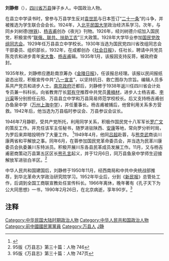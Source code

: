 {{Infobox_officeholder
| name =  刘静修
| Sex = 男
| Native place = [[四川省|四川省]][[万县市|万县市]]
| now =
| period =
| party = {{CPC|22px}}
| date of birth = 1901年
| place of birth = {{QIN}}[[万县|万县]]
| date of death = 1990年
| place of death = {{PRC}}[[万县|万县]]}}

'''刘静修'''（{{bd|1901年||1990年|}}），[[四川省_(中華民國)|四川省]][[万县|万县]]弹子乡人。中国政治人物。

在县立中学读书时，曾参与万县学生反对[[袁世凯|袁世凯]]与日本签订“[[二十一条|二十一条]]”的斗争，并被推选为学生联合会会长。1924年，入[[北平民国大学|北平民国大学]]政治经济系学习。次年，与同乡刘树德([[林铁|林铁]])、[[杨吉甫|杨吉甫]]创办《夜光》刊物。1926年，经刘树德介绍加入国民党，积极宣传“[[聯俄容共|联俄、联共、扶助工农]]”三大政策。1928年大学毕业参加[[国民党|国民党]][[改组同志会|改组同志会]]。1929年任万县县立中学校长。1930年当选为国民党四川省改组同志会干部委员、组织部长，1932年，在成都创办《[[社会日报|社会日报]]》，任社长，聘请中共党员陈克农和进步青年[[宋大鲁|宋大鲁]]、[[杨吉甫|杨吉甫]]辑。1935年1月，该报因支持反蒋，被政府查封。

1935年秋，刘静修应邀赴南京筹办《[[金陵日报|金陵日报]]》，任该报总经理。该报以民间报纸姿态出现，积极宣传中共“[[八一宣言|八一宣言]]”，以坚持抗日、救亡图存为宗旨。编辑人员多系共产党员和进步人士。[[南京政府|南京政府]]迁都后，刘静修于1938年返川任四川省会计处专员兼一科科长。向省教育厅长[[郭有守|郭有守]]推荐中共党员[[黄楠材|黄楠材]]，进步人士杨吉甫、[[李兴渠|李兴渠]]等分别担任云阳、万县县立中学和万县简易师范学校校长。后又支持杨吉甫创办鱼泉中学（[[万州上海中学|万州上海中学]]），并任董事长。杨吉甫被捕后，他曾利用关系多方营救。1942年后，他当选为万县临时参议会、万县参议会议长。

1946年7月静职，受共产党所托，利用同学关系，积极作国民党十八军军长[[罗广文|罗广文]]的策反工作。并充任该军主任秘书，随罗进驻陕西、[[安康|安康]]等地，常向罗分析时局，为罗后来弃暗投明作了大量工作。 <ref>{{Cite book | author = 万县志编撰委员会 | title = 万县志 | location = 四川 | publisher = 四川辞书出版社 | date = 1995年9月 |isbn= 7-80543-418-6}}</ref>1949年4月，他同[[吕超|吕超]]赴蓉，与[[熊克武|熊克武]]商谈川康两省和平解放之事。同年6月，在蓉参加国民党革命委员会，并当选为民革川康委员会执委兼川东特派员。积极开展川东各县民革成员发展工作。11月，又与杨吉甫密商策动万县第五区区长[[熊孔言|熊孔言]]起义，并于12月6日，同万县鱼泉中学师生迎接解放军进驻白羊区。<ref>95版《万县志》第三十篇：人物 746</ref>

中华人民共和国建国后，刘静修于1950年11月，经西南局和中共中央统战部推荐，到华北革命大学政治研究院学习。1952年毕业后，分到《[[新民报|新民报]]》总管处工作，后调到全国工商联宣教处任宣传科长。1966年离休，晚年著有《孔子天下为公大同思想》一书，1990年2月26日，在北京病逝，享年90岁。<ref>95版《万县志》第三十篇：人物 747页</ref>

== 注释 ==

{{Reflist|2}}

{{DEFAULTSORT:L}}
[[Category:中华民国大陆时期政治人物|Category:中华民国大陆时期政治人物]]
[[Category:中华人民共和国政治人物|Category:中华人民共和国政治人物]]
[[Category:前中國國民黨黨員|Category:前中國國民黨黨員]]
[[Category:万县人|Category:万县人]]
[[Category:刘姓|J静]]